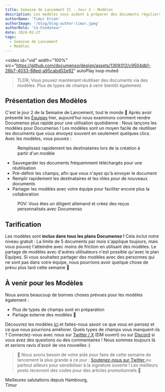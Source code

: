 ```yaml
---
title: Semaine de Lancement II - Jour 2 - Modèles
description: Les modèles vous aident à préparer des documents réguliers plus rapidement. Et vous pouvez les partager avec votre équipe !
authorName: 'Timur Ercan'
authorImage: '/blog/blog-author-timur.jpeg'
authorRole: 'Co-Fondateur'
date: 2024-02-27
tags:
  - Semaine de Lancement
  - Modèles
---
```


<video
  id="vid"
  width="100%"
  src="https://github.com/documenso/design/assets/1309312/c9504db1-26b7-4033-88ed-a95cabd02e92"
  autoPlay
  loop
  muted
></video>

> TLDR; Vous pouvez maintenant réutiliser des documents via des modèles. Plus de types de champs à venir bientôt également.

## Présentation des Modèles

C'est le jour 2 de la Semaine de Lancement, tout le monde 🙌 Après avoir présenté les [Équipes](https://documenso.com/blog/launch-week-2-day-1) hier, aujourd'hui nous examinons comment rendre Documenso plus rapide pour une utilisation quotidienne :
Nous lançons les modèles pour Documenso ! Les modèles sont un moyen facile de réutiliser les documents que vous envoyez souvent en seulement quelques clics. Avec les modèles, vous pouvez :

<figure>
  <MdxNextImage
    src="/blog/quickfill.png"
    width="1260"
    height="630"
    alt="Vue rapide de remplissage des destinataires de modèle"
  />

  <figcaption className="text-center">
    Remplissez rapidement les destinataires lors de la création à partir d'un modèle
  </figcaption>
</figure>

- Sauvegarder les documents fréquemment téléchargés pour une réutilisation
- Pré-définir les champs, afin que vous n'ayez qu'à envoyer le document
- Remplir rapidement les destinataires et les rôles pour de nouveaux documents
- Partager les modèles avec votre équipe pour faciliter encore plus la collaboration

<figure>
  <MdxNextImage
    src="/blog/template.png"
    width="1260"
    height="630"
    alt="Vue Créer à partir d'un modèle"
  />

  <figcaption className="text-center">
    POV: Vous êtes un diligent allemand et créez des reçus personnalisés avec Documenso
  </figcaption>
</figure>

## Tarification

Les modèles sont **inclus dans tous les plans Documenso !** Cela inclut notre niveau gratuit : La limite de 5 documents par mois s'applique toujours, mais vous pouvez l'atteindre avec moins de friction en utilisant des modèles. Le partage de modèles avec d'autres utilisateurs n'est possible qu'avec le plan Équipes. Si vous souhaitez partager des modèles avec des personnes qui ne sont pas dans votre équipe, nous pourrions avoir quelque chose de prévu plus tard cette semaine 👀

## À venir pour les Modèles

Nous avons beaucoup de bonnes choses prévues pour les modèles également :

- Plus de types de champs sont en préparation
- Partage externe des modèles 👀

Découvrez les modèles [ici](https://documen.so/templates) et faites-nous savoir ce que vous en pensez et ce que nous pourrions améliorer. Quels types de champs vous manquent-ils ? Connectez-vous avec nous sur [Twitter / X](https://twitter.com/eltimuro) (DM ouvert) ou sur [Discord](https://documen.so/discord) si vous avez des questions ou des commentaires ! Nous sommes toujours là et serions ravis d'avoir de vos nouvelles :)

> 🚨 Nous avons besoin de votre aide pour faire de cette semaine de lancement la plus grande à ce jour : <a href="https://twitter.com/intent/tweet?text=C'est la Semaine de Lancement de @Documenso Jour 2 ! Ils viennent de lancer les modèles, et je suis enthousiaste 🎉🚀🚀🚀. Découvrez cela ici https://documen.so/day2"> Soutenez-nous sur Twitter </a> ou partout ailleurs pour sensibiliser à la signature ouverte ! Les meilleurs posts recevront des codes pour des articles promotionnels 👀

Meilleures salutations depuis Hambourg,\
Timur
